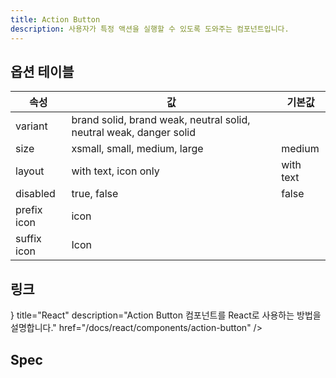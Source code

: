 ```yaml
---
title: Action Button
description: 사용자가 특정 액션을 실행할 수 있도록 도와주는 컴포넌트입니다.
---
```


<SanityContent title="Action Button" />

## 옵션 테이블

| 속성        | 값                                                                 | 기본값    |
| ----------- | ------------------------------------------------------------------ | --------- |
| variant     | brand solid, brand weak, neutral solid, neutral weak, danger solid |           |
| size        | xsmall, small, medium, large                                       | medium    |
| layout      | with text, icon only                                               | with text |
| disabled    | true, false                                                        | false     |
| prefix icon | icon                                                               |           |
| suffix icon | Icon                                                               |           |

## 링크

<Cards>
  <Card
    icon={<AtomIcon />}
    title="React"
    description="Action Button 컴포넌트를 React로 사용하는 방법을 설명합니다."
    href="/docs/react/components/action-button"
  />
</Cards>

## Spec

<ComponentSpecBlock id="action-button" />
